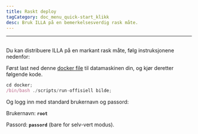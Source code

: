 ```yaml
---
title: Raskt deploy
tagCategory: doc_menu_quick-start_klikk
desc: Bruk ILLA på en bemerkelsesverdig rask måte.
---
```


* * *

## <Heading hidden>Distribuer raskt</Heading>

Du kan distribuere ILLA på en markant rask måte, følg instruksjonene nedenfor:

Først last ned denne [docker file](https://github.com/illacloud/deploy-illa-manually/tree/main/docker) til datamaskinen din, og kjør deretter følgende kode.

```jsx
cd docker;
/bin/bash ./scripts/run-offisiell bilde;
```

Og logg inn med standard brukernavn og passord:

Brukernavn: **`root`**

Passord: **`passord`** (bare for selv-vert modus).
